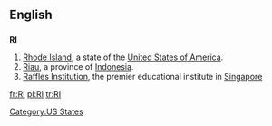 {{also|ri|rí|rì|rî}}
==English==

==={{abbreviation}}===
'''RI'''

# [[Rhode Island]], a state of the [[United States of America]].
#[[Riau]], a province of [[Indonesia]].
#[[Raffles Institution]], the premier educational institute in [[Singapore]]

[[Category:US States]]

[[fr:RI]]
[[pl:RI]]
[[tr:RI]]